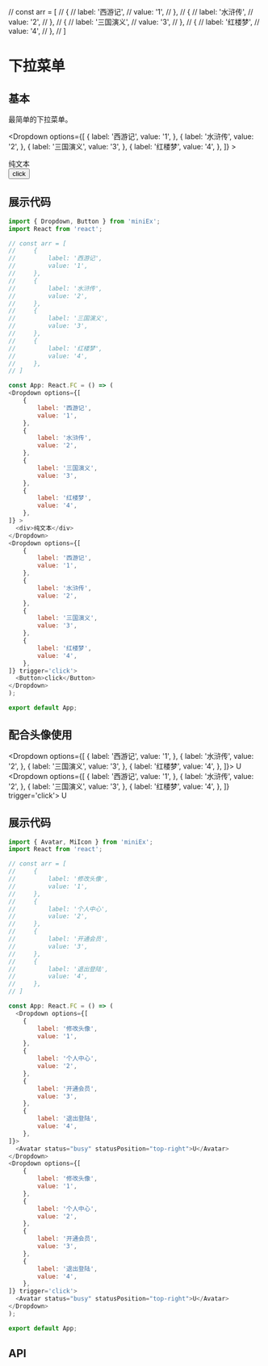 // const arr = [
//     {
//         label: '西游记',
//         value: '1',
//     },
//     {
//         label: '水浒传',
//         value: '2',
//     },
//     {
//         label: '三国演义',
//         value: '3',
//     },
//     {
//         label: '红楼梦',
//         value: '4',
//     },
// ]

# 下拉菜单

## 基本
最简单的下拉菜单。

<Dropdown options={[
    {
        label: '西游记',
        value: '1',
    },
    {
        label: '水浒传',
        value: '2',
    },
    {
        label: '三国演义',
        value: '3',
    },
    {
        label: '红楼梦',
        value: '4',
    },
]} >
  <div>纯文本</div>
</Dropdown>
<Dropdown options={[
    {
        label: '西游记',
        value: '1',
    },
    {
        label: '水浒传',
        value: '2',
    },
    {
        label: '三国演义',
        value: '3',
    },
    {
        label: '红楼梦',
        value: '4',
    },
]} trigger='click'>
  <Button>click</Button>
</Dropdown>

## 展示代码

```js
import { Dropdown, Button } from 'miniEx';
import React from 'react';

// const arr = [
//     {
//         label: '西游记',
//         value: '1',
//     },
//     {
//         label: '水浒传',
//         value: '2',
//     },
//     {
//         label: '三国演义',
//         value: '3',
//     },
//     {
//         label: '红楼梦',
//         value: '4',
//     },
// ]

const App: React.FC = () => (
<Dropdown options={[
    {
        label: '西游记',
        value: '1',
    },
    {
        label: '水浒传',
        value: '2',
    },
    {
        label: '三国演义',
        value: '3',
    },
    {
        label: '红楼梦',
        value: '4',
    },
]} >
  <div>纯文本</div>
</Dropdown>
<Dropdown options={[
    {
        label: '西游记',
        value: '1',
    },
    {
        label: '水浒传',
        value: '2',
    },
    {
        label: '三国演义',
        value: '3',
    },
    {
        label: '红楼梦',
        value: '4',
    },
]} trigger='click'>
  <Button>click</Button>
</Dropdown>
);

export default App;
```

## 配合头像使用

<Dropdown options={[
    {
        label: '西游记',
        value: '1',
    },
    {
        label: '水浒传',
        value: '2',
    },
    {
        label: '三国演义',
        value: '3',
    },
    {
        label: '红楼梦',
        value: '4',
    },
]}>
  <Avatar status="busy" statusPosition="top-right">U</Avatar>
</Dropdown>
<Dropdown options={[
    {
        label: '西游记',
        value: '1',
    },
    {
        label: '水浒传',
        value: '2',
    },
    {
        label: '三国演义',
        value: '3',
    },
    {
        label: '红楼梦',
        value: '4',
    },
]} trigger='click'>
  <Avatar status="busy" statusPosition="top-right">U</Avatar>
</Dropdown>

## 展示代码

```js
import { Avatar, MiIcon } from 'miniEx';
import React from 'react';

// const arr = [
//     {
//         label: '修改头像',
//         value: '1',
//     },
//     {
//         label: '个人中心',
//         value: '2',
//     },
//     {
//         label: '开通会员',
//         value: '3',
//     },
//     {
//         label: '退出登陆',
//         value: '4',
//     },
// ]

const App: React.FC = () => (
  <Dropdown options={[
    {
        label: '修改头像',
        value: '1',
    },
    {
        label: '个人中心',
        value: '2',
    },
    {
        label: '开通会员',
        value: '3',
    },
    {
        label: '退出登陆',
        value: '4',
    },
]}>
  <Avatar status="busy" statusPosition="top-right">U</Avatar>
</Dropdown>
<Dropdown options={[
    {
        label: '修改头像',
        value: '1',
    },
    {
        label: '个人中心',
        value: '2',
    },
    {
        label: '开通会员',
        value: '3',
    },
    {
        label: '退出登陆',
        value: '4',
    },
]} trigger='click'>
  <Avatar status="busy" statusPosition="top-right">U</Avatar>
</Dropdown>
);

export default App;
```


## API
